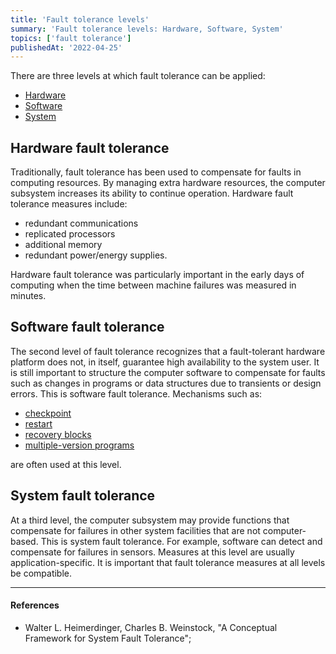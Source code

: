 ```yaml
---
title: 'Fault tolerance levels'
summary: 'Fault tolerance levels: Hardware, Software, System'
topics: ['fault tolerance']
publishedAt: '2022-04-25'
---
```


There are three levels at which fault tolerance can be applied:

- [Hardware](#hardware-fault-tolerance)
- [Software](#software-fault-tolerance)
- [System](#system-fault-tolerance)

## Hardware fault tolerance

Traditionally, fault tolerance has been used to compensate for faults in computing resources. By managing extra hardware resources, the computer subsystem increases its ability to continue operation. Hardware fault tolerance measures include:

* redundant communications
* replicated processors
* additional memory
* redundant power/energy supplies.

Hardware fault tolerance was particularly important in the early days of computing when the time between machine failures was measured in minutes.

## Software fault tolerance

The second level of fault tolerance recognizes that a fault-tolerant hardware platform does not, in itself, guarantee high availability to the system user. It is still important to structure the computer software to compensate for faults such as changes in programs or data structures due to transients or design errors. This is software fault tolerance. Mechanisms such as:

* [checkpoint](/notes/software-fault-tolerance-checkpoint)
* [restart](/notes/software-fault-tolerance-restart)
* [recovery blocks](/notes/software-fault-tolerance-recovery-blocks)
* [multiple-version programs](/notes/software-fault-tolerance-multiple-version-programs)

are often used at this level.

## System fault tolerance

At a third level, the computer subsystem may provide functions that compensate for failures in other system facilities that are not computer-based. This is system fault tolerance. For example, software can detect and compensate for failures in sensors. Measures at this level are usually application-specific. It is important that fault tolerance measures at all levels be compatible.

---

#### References

* Walter L. Heimerdinger, Charles B. Weinstock, "A Conceptual Framework for System Fault Tolerance";
